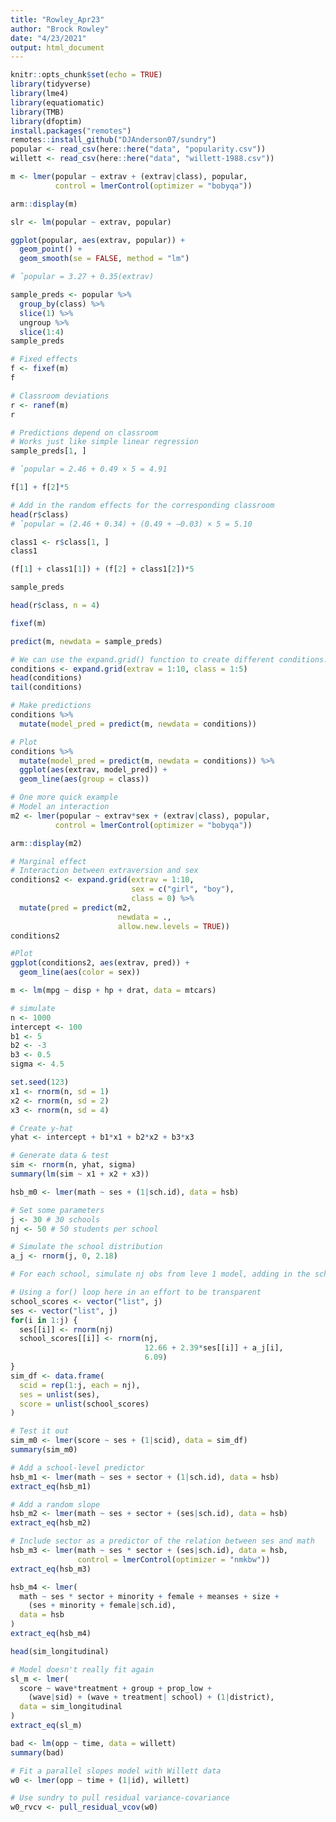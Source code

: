 ```yaml
---
title: "Rowley_Apr23"
author: "Brock Rowley"
date: "4/23/2021"
output: html_document
---
```


```r
knitr::opts_chunk$set(echo = TRUE)
library(tidyverse)
library(lme4)
library(equatiomatic)
library(TMB)
library(dfoptim)
install.packages("remotes")
remotes::install_github("DJAnderson07/sundry")
popular <- read_csv(here::here("data", "popularity.csv"))
willett <- read_csv(here::here("data", "willett-1988.csv"))

m <- lmer(popular ~ extrav + (extrav|class), popular,
          control = lmerControl(optimizer = "bobyqa"))

arm::display(m)

slr <- lm(popular ~ extrav, popular)

ggplot(popular, aes(extrav, popular)) +
  geom_point() +
  geom_smooth(se = FALSE, method = "lm")

# ˆpopular = 3.27 + 0.35(extrav)
```

```r
sample_preds <- popular %>%
  group_by(class) %>%
  slice(1) %>%
  ungroup %>%
  slice(1:4)
sample_preds
```

```r
# Fixed effects
f <- fixef(m)
f

# Classroom deviations
r <- ranef(m)
r

# Predictions depend on classroom
# Works just like simple linear regression
sample_preds[1, ]

# ˆpopular = 2.46 + 0.49 × 5 = 4.91

f[1] + f[2]*5
```

```r
# Add in the random effects for the corresponding classroom
head(r$class)
# ˆpopular = (2.46 + 0.34) + (0.49 + −0.03) × 5 = 5.10

class1 <- r$class[1, ]
class1

(f[1] + class1[1]) + (f[2] + class1[2])*5
```

```r
sample_preds

head(r$class, n = 4)

fixef(m)

predict(m, newdata = sample_preds)
```

```r
# We can use the expand.grid() function to create different conditions. Compare slopes across the first five classrooms
conditions <- expand.grid(extrav = 1:10, class = 1:5)
head(conditions)
tail(conditions)

# Make predictions
conditions %>%
  mutate(model_pred = predict(m, newdata = conditions))

# Plot
conditions %>%
  mutate(model_pred = predict(m, newdata = conditions)) %>%
  ggplot(aes(extrav, model_pred)) +
  geom_line(aes(group = class))

# One more quick example
# Model an interaction
m2 <- lmer(popular ~ extrav*sex + (extrav|class), popular,
          control = lmerControl(optimizer = "bobyqa"))

arm::display(m2)

# Marginal effect
# Interaction between extraversion and sex
conditions2 <- expand.grid(extrav = 1:10, 
                           sex = c("girl", "boy"), 
                           class = 0) %>% 
  mutate(pred = predict(m2, 
                        newdata = ., 
                        allow.new.levels = TRUE))
conditions2

#Plot
ggplot(conditions2, aes(extrav, pred)) +
  geom_line(aes(color = sex))
```

```r
m <- lm(mpg ~ disp + hp + drat, data = mtcars)

# simulate
n <- 1000
intercept <- 100
b1 <- 5
b2 <- -3
b3 <- 0.5
sigma <- 4.5

set.seed(123)
x1 <- rnorm(n, sd = 1)
x2 <- rnorm(n, sd = 2)
x3 <- rnorm(n, sd = 4)

# Create y-hat
yhat <- intercept + b1*x1 + b2*x2 + b3*x3

# Generate data & test
sim <- rnorm(n, yhat, sigma)
summary(lm(sim ~ x1 + x2 + x3))
```

```r
hsb_m0 <- lmer(math ~ ses + (1|sch.id), data = hsb)

# Set some parameters
j <- 30 # 30 schools
nj <- 50 # 50 students per school

# Simulate the school distribution
a_j <- rnorm(j, 0, 2.18)

# For each school, simulate nj obs from leve 1 model, adding in the school deviation

# Using a for() loop here in an effort to be transparent
school_scores <- vector("list", j)
ses <- vector("list", j)
for(i in 1:j) {
  ses[[i]] <- rnorm(nj)
  school_scores[[i]] <- rnorm(nj, 
                              12.66 + 2.39*ses[[i]] + a_j[i], 
                              6.09)
}
sim_df <- data.frame(
  scid = rep(1:j, each = nj),
  ses = unlist(ses),
  score = unlist(school_scores)
)

# Test it out
sim_m0 <- lmer(score ~ ses + (1|scid), data = sim_df)
summary(sim_m0)

# Add a school-level predictor
hsb_m1 <- lmer(math ~ ses + sector + (1|sch.id), data = hsb)
extract_eq(hsb_m1)

# Add a random slope
hsb_m2 <- lmer(math ~ ses + sector + (ses|sch.id), data = hsb)
extract_eq(hsb_m2)

# Include sector as a predictor of the relation between ses and math
hsb_m3 <- lmer(math ~ ses * sector + (ses|sch.id), data = hsb,
               control = lmerControl(optimizer = "nmkbw"))
extract_eq(hsb_m3)
```

```r
hsb_m4 <- lmer(
  math ~ ses * sector + minority + female + meanses + size +
    (ses + minority + female|sch.id),
  data = hsb
)
extract_eq(hsb_m4)
```

```r
head(sim_longitudinal)

# Model doesn't really fit again
sl_m <- lmer(
  score ~ wave*treatment + group + prop_low +
    (wave|sid) + (wave + treatment| school) + (1|district),
  data = sim_longitudinal
)
extract_eq(sl_m)
```

```r
bad <- lm(opp ~ time, data = willett)
summary(bad)

# Fit a parallel slopes model with Willett data
w0 <- lmer(opp ~ time + (1|id), willett)

# Use sundry to pull residual variance-covariance
w0_rvcv <- pull_residual_vcov(w0)
```

